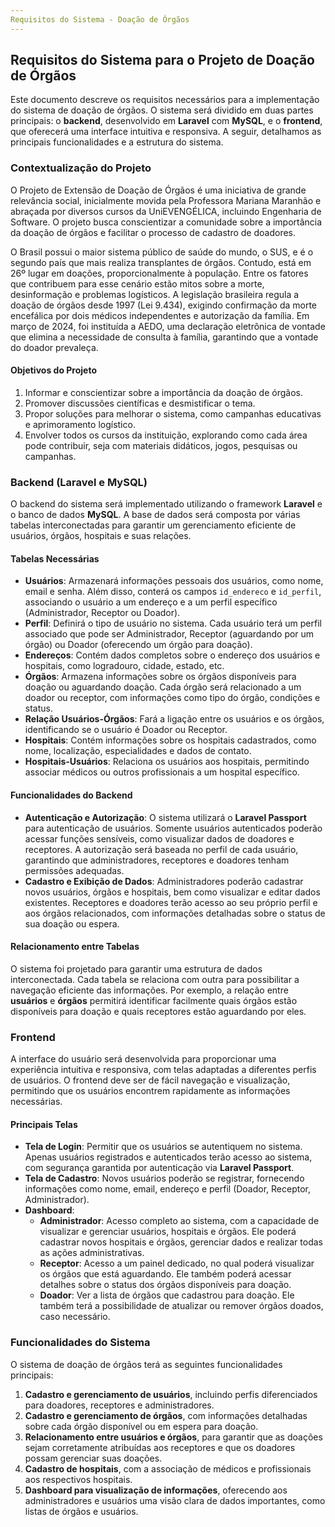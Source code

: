 ```yaml
---
Requisitos do Sistema - Doação de Órgãos
---
```


## Requisitos do Sistema para o Projeto de Doação de Órgãos

Este documento descreve os requisitos necessários para a implementação do sistema de doação de órgãos. O sistema será dividido em duas partes principais: o **backend**, desenvolvido em **Laravel** com **MySQL**, e o **frontend**, que oferecerá uma interface intuitiva e responsiva. A seguir, detalhamos as principais funcionalidades e a estrutura do sistema.

### Contextualização do Projeto

O Projeto de Extensão de Doação de Órgãos é uma iniciativa de grande relevância social, inicialmente movida pela Professora Mariana Maranhão e abraçada por diversos cursos da UniEVENGÉLICA, incluindo Engenharia de Software. O projeto busca conscientizar a comunidade sobre a importância da doação de órgãos e facilitar o processo de cadastro de doadores.

O Brasil possui o maior sistema público de saúde do mundo, o SUS, e é o segundo país que mais realiza transplantes de órgãos. Contudo, está em 26º lugar em doações, proporcionalmente à população. Entre os fatores que contribuem para esse cenário estão mitos sobre a morte, desinformação e problemas logísticos. A legislação brasileira regula a doação de órgãos desde 1997 (Lei 9.434), exigindo confirmação da morte encefálica por dois médicos independentes e autorização da família. Em março de 2024, foi instituída a AEDO, uma declaração eletrônica de vontade que elimina a necessidade de consulta à família, garantindo que a vontade do doador prevaleça.
#### Objetivos do Projeto

1. Informar e conscientizar sobre a importância da doação de órgãos.
2. Promover discussões científicas e desmistificar o tema.
3. Propor soluções para melhorar o sistema, como campanhas educativas e aprimoramento logístico.
4. Envolver todos os cursos da instituição, explorando como cada área pode contribuir, seja com materiais didáticos, jogos, pesquisas ou campanhas.

### Backend (Laravel e MySQL)

O backend do sistema será implementado utilizando o framework **Laravel** e o banco de dados **MySQL**. A base de dados será composta por várias tabelas interconectadas para garantir um gerenciamento eficiente de usuários, órgãos, hospitais e suas relações.

#### Tabelas Necessárias

- **Usuários**: Armazenará informações pessoais dos usuários, como nome, email e senha. Além disso, conterá os campos `id_endereco` e `id_perfil`, associando o usuário a um endereço e a um perfil específico (Administrador, Receptor ou Doador).
- **Perfil**: Definirá o tipo de usuário no sistema. Cada usuário terá um perfil associado que pode ser Administrador, Receptor (aguardando por um órgão) ou Doador (oferecendo um órgão para doação).
- **Endereços**: Contém dados completos sobre o endereço dos usuários e hospitais, como logradouro, cidade, estado, etc.
- **Órgãos**: Armazena informações sobre os órgãos disponíveis para doação ou aguardando doação. Cada órgão será relacionado a um doador ou receptor, com informações como tipo do órgão, condições e status.
- **Relação Usuários-Órgãos**: Fará a ligação entre os usuários e os órgãos, identificando se o usuário é Doador ou Receptor.
- **Hospitais**: Contém informações sobre os hospitais cadastrados, como nome, localização, especialidades e dados de contato.
- **Hospitais-Usuários**: Relaciona os usuários aos hospitais, permitindo associar médicos ou outros profissionais a um hospital específico.

#### Funcionalidades do Backend

- **Autenticação e Autorização**: O sistema utilizará o **Laravel Passport** para autenticação de usuários. Somente usuários autenticados poderão acessar funções sensíveis, como visualizar dados de doadores e receptores. A autorização será baseada no perfil de cada usuário, garantindo que administradores, receptores e doadores tenham permissões adequadas.
- **Cadastro e Exibição de Dados**: Administradores poderão cadastrar novos usuários, órgãos e hospitais, bem como visualizar e editar dados existentes. Receptores e doadores terão acesso ao seu próprio perfil e aos órgãos relacionados, com informações detalhadas sobre o status de sua doação ou espera.

#### Relacionamento entre Tabelas

O sistema foi projetado para garantir uma estrutura de dados interconectada. Cada tabela se relaciona com outra para possibilitar a navegação eficiente das informações. Por exemplo, a relação entre **usuários** e **órgãos** permitirá identificar facilmente quais órgãos estão disponíveis para doação e quais receptores estão aguardando por eles.

### Frontend

A interface do usuário será desenvolvida para proporcionar uma experiência intuitiva e responsiva, com telas adaptadas a diferentes perfis de usuários. O frontend deve ser de fácil navegação e visualização, permitindo que os usuários encontrem rapidamente as informações necessárias.

#### Principais Telas

- **Tela de Login**: Permitir que os usuários se autentiquem no sistema. Apenas usuários registrados e autenticados terão acesso ao sistema, com segurança garantida por autenticação via **Laravel Passport**.
- **Tela de Cadastro**: Novos usuários poderão se registrar, fornecendo informações como nome, email, endereço e perfil (Doador, Receptor, Administrador).
- **Dashboard**:
  - **Administrador**: Acesso completo ao sistema, com a capacidade de visualizar e gerenciar usuários, hospitais e órgãos. Ele poderá cadastrar novos hospitais e órgãos, gerenciar dados e realizar todas as ações administrativas.
  - **Receptor**: Acesso a um painel dedicado, no qual poderá visualizar os órgãos que está aguardando. Ele também poderá acessar detalhes sobre o status dos órgãos disponíveis para doação.
  - **Doador**: Ver a lista de órgãos que cadastrou para doação. Ele também terá a possibilidade de atualizar ou remover órgãos doados, caso necessário.

### Funcionalidades do Sistema

O sistema de doação de órgãos terá as seguintes funcionalidades principais:

1. **Cadastro e gerenciamento de usuários**, incluindo perfis diferenciados para doadores, receptores e administradores.
2. **Cadastro e gerenciamento de órgãos**, com informações detalhadas sobre cada órgão disponível ou em espera para doação.
3. **Relacionamento entre usuários e órgãos**, para garantir que as doações sejam corretamente atribuídas aos receptores e que os doadores possam gerenciar suas doações.
4. **Cadastro de hospitais**, com a associação de médicos e profissionais aos respectivos hospitais.
5. **Dashboard para visualização de informações**, oferecendo aos administradores e usuários uma visão clara de dados importantes, como listas de órgãos e usuários.
